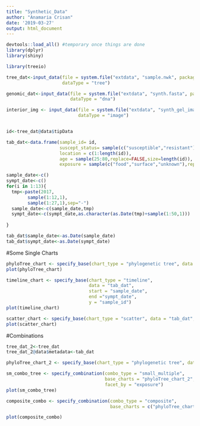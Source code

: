 ```yaml
---
title: "Synthetic_Data"
author: "Anamaria Crisan"
date: '2019-03-27'
output: html_document
---
```


```r
devtools::load_all() #temporary once things are done
library(dplyr)
library(shiny)

library(treeio)

tree_dat<-input_data(file = system.file("extdata", "sample.nwk", package="treeio"), 
                     dataType = "tree")

genomic_dat<-input_data(file = system.file("extdata", "synth.fasta", package = "mincombinr"),
                        dataType = "dna")

interior_img <- input_data(file = system.file("extdata", "synth_gel_image.tiff", package = "mincombinr"),
                           dataType = "image")


id<-tree_dat@data$tipData

tab_dat<-data.frame(sample_id= id,
                    suscept_status= sample(c("susceptible","resistant"),replace =TRUE,size=length(id)),
                    location = c(1:length(id)),
                    age = sample(25:80,replace=FALSE,size=length(id)),
                    exposure = sample(c("food","surface","unknown"),replace =TRUE,size=length(id)))

sample_date<-c()
sympt_date<-c()
for(i in 1:13){
  tmp<-paste(2017,
        sample(1:12,1),
        sample(1:27,1),sep="-")
  sample_date<-c(sample_date,tmp)
  sympt_date<-c(sympt_date,as.character(as.Date(tmp)+sample(1:50,1)))
  
}

tab_dat$sample_date<-as.Date(sample_date)
tab_dat$sympt_date<-as.Date(sympt_date)

```

#Some Single Charts
```r
phyloTree_chart <- specify_base(chart_type = "phylogenetic tree", data = "tree_dat")
plot(phyloTree_chart)
```

```r
timeline_chart <- specify_base(chart_type = "timeline", 
                               data = "tab_dat", 
                               start = "sample_date", 
                               end ="sympt_date", 
                               y = "sample_id")
plot(timeline_chart)
```

```r
scatter_chart <- specify_base(chart_type = "scatter", data = "tab_dat", x = "sample_id", y = "suscept_status")
plot(scatter_chart)
```

#Combinations

```r
tree_dat_2<-tree_dat
tree_dat_2@data$metadata<-tab_dat

phyloTree_chart_2 <- specify_base(chart_type = "phylogenetic tree", data = "tree_dat_2")

sm_combo_tree <- specify_combination(combo_type = "small_multiple",
                                     base_charts = "phyloTree_chart_2",
                                     facet_by = "exposure")
plot(sm_combo_tree)

```

```r
composite_combo <- specify_combination(combo_type = "composite",
                                       base_charts = c("phyloTree_chart","scatter_chart","timeline_chart"))

plot(composite_combo)


```


